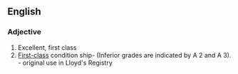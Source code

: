 {{see|a1|A-1}}
==English==

===Adjective===
{{en-adj|-}}
#Excellent, first class
#[[First-class]] condition ship- (Inferior grades are indicated by A 2 and A 3). - original use in Lloyd's Registry

{{wikipedia|A1}}